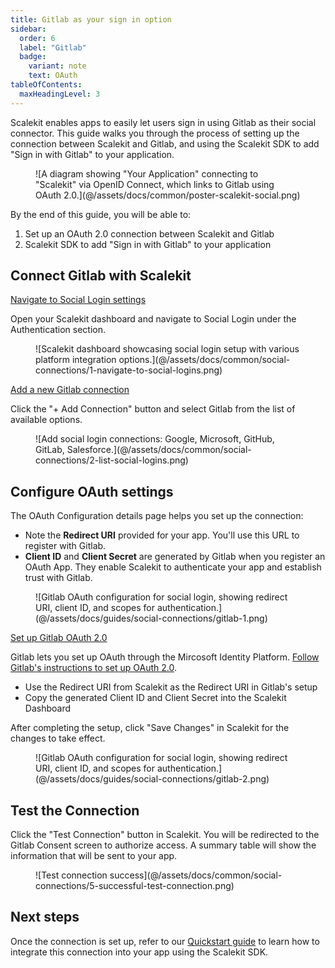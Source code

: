 ```yaml
---
title: Gitlab as your sign in option
sidebar:
  order: 6
  label: "Gitlab"
  badge:
    variant: note
    text: OAuth
tableOfContents:
  maxHeadingLevel: 3
---
```


Scalekit enables apps to easily let users sign in using Gitlab as their social connector. This guide walks you through the process of setting up the connection between Scalekit and Gitlab, and using the Scalekit SDK to add "Sign in with Gitlab" to your application.

<figure>
  ![A diagram showing "Your Application" connecting to "Scalekit" via OpenID Connect, which links to Gitlab using OAuth 2.0.](@/assets/docs/common/poster-scalekit-social.png)
</figure>

By the end of this guide, you will be able to:

1. Set up an OAuth 2.0 connection between Scalekit and Gitlab
2. Scalekit SDK to add "Sign in with Gitlab" to your application

## Connect Gitlab with Scalekit

<u>Navigate to Social Login settings</u>

Open your Scalekit dashboard and navigate to Social Login under the Authentication section.

<figure>
  ![Scalekit dashboard showcasing social login setup with various platform integration options.](@/assets/docs/common/social-connections/1-navigate-to-social-logins.png)
</figure>

<u>Add a new Gitlab connection</u>

Click the "+ Add Connection" button and select Gitlab from the list of available options.

<figure>
  ![Add social login connections: Google, Microsoft, GitHub, GitLab, Salesforce.](@/assets/docs/common/social-connections/2-list-social-logins.png)
</figure>

## Configure OAuth settings

The OAuth Configuration details page helps you set up the connection:

- Note the **Redirect URI** provided for your app. You'll use this URL to register with Gitlab.
- **Client ID** and **Client Secret** are generated by Gitlab when you register an OAuth App. They enable Scalekit to
  authenticate your app and establish trust with Gitlab.

<figure>
  ![Gitlab OAuth configuration for social login, showing redirect URI, client ID, and scopes for
  authentication.](@/assets/docs/guides/social-connections/gitlab-1.png)
</figure>

<u>Set up Gitlab OAuth 2.0</u>

Gitlab lets you set up OAuth through the Mircosoft Identity Platform.
[Follow Gitlab's instructions to set up OAuth 2.0](https://dub.sh/gitlab-oauth-provider).

- Use the Redirect URI from Scalekit as the Redirect URI in Gitlab's setup
- Copy the generated Client ID and Client Secret into the Scalekit Dashboard

After completing the setup, click "Save Changes" in Scalekit for the changes to take effect.

<figure>
  ![Gitlab OAuth configuration for social login, showing redirect URI, client ID, and scopes for
  authentication.](@/assets/docs/guides/social-connections/gitlab-2.png)
</figure>

## Test the Connection

Click the "Test Connection" button in Scalekit. You will be redirected to the Gitlab Consent screen to authorize access.
A summary table will show the information that will be sent to your app.

<figure>
  ![Test connection success](@/assets/docs/common/social-connections/5-successful-test-connection.png)
</figure>

## Next steps

Once the connection is set up, refer to our [Quickstart guide](/sso/social-login) to learn how to integrate this
connection into your app using the Scalekit SDK.
